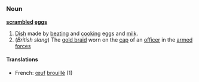 =={{En}}==
===Noun===
{{wikipedia}}
'''[[scramble]]d [[egg]]s'''
# [[Dish]] made by [[beating]] and [[cooking]] eggs and [[milk]].
# (''British slang'') The [[gold braid]] worn on the [[cap]] of an [[officer]] in the [[armed forces]]
====Translations====
*French: [[œuf]] [[brouillé]] (1)